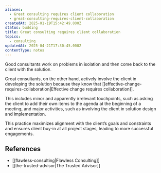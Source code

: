 ```yaml
---
aliases:
  - Great consulting requires client collaboration
  - great-consulting-requires-client-collaboration
createdAt: 2025-01-19T15:42:49.000Z
status: budding
title: Great consulting requires client collaboration
topics:
  - consulting
updatedAt: 2025-04-21T17:30:45.000Z
contentType: notes
---
```

Good consultants work on problems in isolation and then come back to the client with the solution.

Great consultants, on the other hand, actively involve the client in developing the solution because they know that [[effective-change-requires-collaboration|Effective change requires collaboration]].

This includes minor and apparently irrelevant touchpoints, such as asking the client to add their own items to the agenda at the beginning of a meeting, and major activities, such as involving the client in solution design and implementation.

This practice maximizes alignment with the client’s goals and constraints and ensures client buy-in at all project stages, leading to more successful engagements.

## References

- [[flawless-consulting|Flawless Consulting]]
- [[the-trusted-advisor|The Trusted Advisor]]
